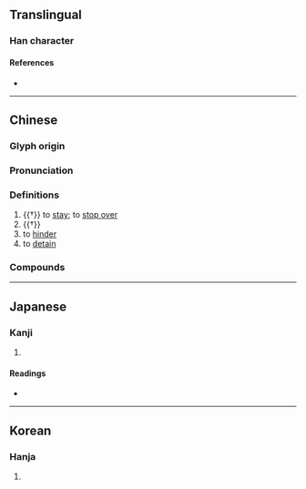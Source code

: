 {{character info/new}}
==Translingual==

===Han character===
{{Han char|rn=9|rad=人|as=11|sn=13|four=22291|canj=OBOF|ids=⿰亻祭}}

====References====
* {{Han ref|kx=0115.050|dkj=01033|dj=0245.030|hdz=10214.010|uh=50BA|ud=20666|bh=DCBF|bd=56511}}

----

==Chinese==
{{zh-forms}}

===Glyph origin===
{{Han etym}}

===Pronunciation===
{{zh-pron
|m=chì
|c=cai3
|mc=y
|oc=y
|cat=v
}}

===Definitions===
{{zh-hanzi}}

# {{†}} to [[stay]]; to [[stop over]]
# {{†}} {{zh-alt-form|際|to connect to; to reach}}
# to [[hinder]]
# to [[detain]]

===Compounds===
{{zh-der|侘傺|欿傺}}

----

==Japanese==

===Kanji===
{{ja-kanji|grade=|rs=人11}}

# {{defn|lang=ja|sort=人11}}

====Readings====
* {{ja-readings|on=[[てい]] (tei), [[たい]] (tai)|kun=[[とまる]] (tomaru), [[とどまる]] (todomaru)}}

----

==Korean==

===Hanja===
{{ko-hanja|hangeul=제|rv=je|mr=che}}

# {{defn|lang=ko|sort=人11}}